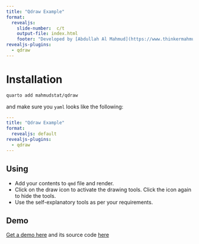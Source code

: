 ```yaml
---
title: "Qdraw Example"
format:
  revealjs:
    slide-number:  c/t
    output-file: index.html
    footer: "Developed by [Abdullah Al Mahmud](https://www.thinkermahmud.com)"
revealjs-plugins:
  - qdraw
---
```


# Installation

``` bash
quarto add mahmudstat/qdraw
```

and make sure you `yaml` looks like the following:

``` yaml
---
title: "Qdraw Example"
format:
  revealjs: default
revealjs-plugins:
  - qdraw
---
```

## Using

- Add your contents to `qmd` file and render.
- Click on the draw icon <i class="fas fa-pen-nib"></i> to activate the drawing tools. Click the icon again to hide the tools.
- Use the self-explanatory tools as per your requirements.

## Demo

[Get a demo here](https://www.thinkermahmud.com/qdraw) and its source code [here](https://github.com/mahmudstat/qdraw/blob/main/example.qmd)
